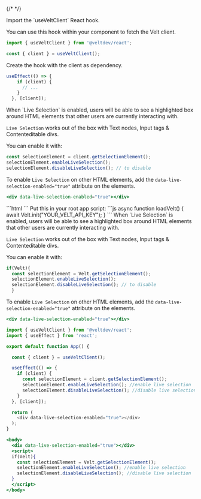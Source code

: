 {/* <script>var SUPERFLOW_TOOLBAR_API_KEY="aU1MxKP0rca2UXwKi8bl"; var SUPERFLOW_TOOLBAR_PROJECT_ID="8447060215973283";</script> */}


<Tabs>
  <Tab title="React / Next.js">

<Steps>

<Step title="Get the Velt client">
Import the `useVeltClient` React hook.

You can use this hook within your component to fetch the Velt client.

```js
import { useVeltClient } from '@veltdev/react';

const { client } = useVeltClient();
```

</Step>

<Step title="Create a useEffect hook">
Create the hook with the client as dependency.

```js
useEffect(() => {
    if (client) {
      // ...
    }
  }, [client]);
```

</Step>

<Step title="Enable live selection">
When `Live Selection` is enabled, users will be able to see a highlighted box around HTML elements that other users are currently interacting with.

`Live Selection` works out of the box with Text nodes, Input tags & Contenteditable divs.

You can enable it with:

```js
const selectionElement = client.getSelectionElement();
selectionElement.enableLiveSelection();
selectionElement.disableLiveSelection(); // to disable

```

To enable `Live Selection` on other HTML elements, add the `data-live-selection-enabled="true"` attribute on the elements.

```jsx
<div data-live-selection-enabled="true"></div>
```

</Step>


</Steps>




  </Tab>

  <Tab title="HTML">

<Steps>

<Step title="Import the Velt Script tag">
```html
<script type="module" src="https://cdn.jsdelivr.net/npm/@veltdev/sdk@1.0.11/velt.js" onload="loadVelt()"></script>
```
</Step>

<Step title="Initialize with your API Key">
Put this in your root app script:
```js
async function loadVelt() {
    await Velt.init("YOUR_VELT_API_KEY");
}
```
</Step>

<Step title="Enable live selection">
When `Live Selection` is enabled, users will be able to see a highlighted box around HTML elements that other users are currently interacting with.

`Live Selection` works out of the box with Text nodes, Input tags & Contenteditable divs.

You can enable it with:

```js
if(Velt){
  const selectionElement = Velt.getSelectionElement();
  selectionElement.enableLiveSelection();
  selectionElement.disableLiveSelection(); // to disable
  }

```

To enable `Live Selection` on other HTML elements, add the `data-live-selection-enabled="true"` attribute on the elements.

```jsx
<div data-live-selection-enabled="true"></div>
```

</Step>


</Steps>


  </Tab>
</Tabs>

<RequestExample>

```js React / Next.js
import { useVeltClient } from '@veltdev/react';
import { useEffect } from 'react';

export default function App() {

  const { client } = useVeltClient();

  useEffect(() => {
    if (client) {
      const selectionElement = client.getSelectionElement();
      selectionElement.enableLiveSelection(); //enable live selection
      selectionElement.disableLiveSelection(); //disable live selection
    }
  }, [client]);

  return (
    <div data-live-selection-enabled="true"></div>
  );
}
```



```jsx HTML
<body>
  <div data-live-selection-enabled="true"></div>
  <script>
  if(Velt){
    const selectionElement = Velt.getSelectionElement();
    selectionElement.enableLiveSelection(); //enable live selection
    selectionElement.disableLiveSelection(); //disable live selection
  }
  </script>
</body>
```

</RequestExample>
